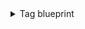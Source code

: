 <details>
<summary>Tag blueprint</summary>
```json showLineNumbers
{
    "identifier": "gitlabTag",
    "title": "GitLab Tag",
    "icon": "GitVersion",
    "schema": {
      "properties": {
        "tagName": {
          "title": "Tag Name",
          "type": "string"
        },
        "message": {
          "title": "Message",
          "type": "string"
        },
        "protected": {
          "title": "Protected",
          "type": "boolean"
        },
        "createdAt": {
          "title": "Created At",
          "type": "string",
          "format": "date-time"
        },
        "commitSha": {
          "title": "Commit SHA",
          "type": "string"
        },
        "commitTitle": {
          "title": "Commit Title",
          "type": "string"
        }
      }
    },
    "calculationProperties": {},
    "aggregationProperties": {},
    "relations": {
      "service": {
        "title": "Service",
        "target": "service",
        "required": false,
        "many": false
      }
    }
}
```
</details>

